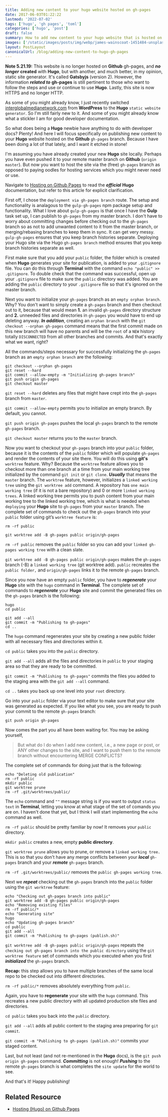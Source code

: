```yaml
---
title: Adding new content to your hugo website hosted on gh-pages
date: 2017-06-03T01:22:22
lastmod: '2022-07-02'
tags: ['hugo', 'gh pages', 'toml']
categories: ['hugo', 'post']
draft: false
summary: How to add new content to your hugo website that is hosted on Github gh-pages.
images: ['/static/images/posts/img/webp/james-wainscoat-1451484-unsplash.webp']
layout: PostLayout
canonicalUrl: /blog/adding-new-content-to-hugo-gh-pages
---
```


**Note 5.21.19:** This website is no longer hosted on **Github** gh-pages, and
**_no longer_** **created** with **Hugo**, but with another, and much better, in
my opinion, static site generator. It's called **Gatsbyjs** (version 2).
However, the information **_related to_** **gh-pages** is still pertinent to
those who want to follow the steps and use or continue to use **Hugo**. Lastly,
this site is now HTTPS and no longer HTTP.

As some of you might already know, I just recently switched
[interglobalmedianetwork.com](https://www.interglobalmedianetwork.com) from
**WordPress** to the **Hugo** `static website generator`. So I'm still fairly
new to it. And some of you might already know what a stickler I am for good
developer documentation.

So what does being a **Hugo** newbie have anything to do with developer docs?
Plenty! And here I will focus specifically on publishing new content to your
**Hugo** website hosted on the **Github** `gh-pages` branch. Because I have been
doing a lot of that lately, and I want it etched in stone!

I'm assuming you have already created your new **Hugo** site locally. Perhaps
you have even pushed it to your remote master branch on **Github**
(`origin master`). But now you want to host the site via the (free) `gh-pages`
branch as opposed to paying oodles for hosting services which you might never
need or use.

Navigate to
[Hosting on Github Pages](https://gohugo.io/tutorials/github-pages-blog#using-a-custom-domain)
to read the **_official_** **Hugo** documentation, but refer to this article for
explicit clarification.

First off, I chose the `deployment via gh-pages branch` route. The setup and
functionality is analagous to the `gulp-gh-pages` npm package setup and
functionality. What I love about `gulp-gh-pages` is that once I have the
**Gulp** task set up, I can publish to `gh-pages` from my master branch. I don't
have to worry about committing changes before checking out to the `gh-pages`
branch so as not to add unwanted content to it from the master branch, or
merging/rebasing branches to keep them in sync. It can get very messy.
`gulp-gh-pages` ensures that you keep branch histories separate. Deploying your
Hugo site via the Hugo `gh-pages branch` method ensures that you keep branch
histories separate as well.

First make sure that you add your `public` folder, the folder which is created
when **Hugo** generates your site for publication, is added to your `.gitignore`
file. You can do this through **Terminal** with the command
`echo "public" >> .gitignore`. To double check that the command was successful,
open up your `.gitignore` file to make sure the `public` directory was added.
You are adding the `public` directory to your `.gitignore` file so that it's
ignored on the master branch.

Next you want to initialize your `gh-pages` branch as an `empty orphan branch`.
Why? You don't want to simply create a `gh-pages` branch and then checkout out
to it, because that would mean **1.** an invalid `gh-pages` directory structure
and **2.** unneeded files and directories in `gh-pages` you would have to end up
deleting anyway. **_In addition_**, creating an `orphan branch` with the
`git checkout --orphan gh-pages` command means that the first commit made on
this new branch will have no parents and will be the `root` of a `NEW` history
totally `DISCONNECTED` from all other branches and commits. And that's exactly
what we want, right?

All the commands/steps necessary for successfully initializing the `gh-pages`
branch as an `empty orphan branch` are the following:

```shell
git checkout --orphan gh-pages
git reset --hard
git commit --allow-empty -m "Initializing gh-pages branch"
git push origin gh-pages
git checkout master
```

`git reset --hard` deletes any files that might have crept into the `gh-pages`
branch from `master`.

`git commit --allow-empty` permits you to initialize an empty branch. By
default, you cannot.

`git push origin gh-pages` pushes the local `gh-pages` branch to the remote
`gh-pages` branch.

`git checkout master` returns you to the `master` branch.

Now you want to checkout your `gh-pages` branch into your `public` folder,
because it is the contents of the `public` folder which will populate `gh-pages`
and render the contents of your site there. You will do this using **git's**
`worktree` feature. Why? Because the `worktree` feature allows you to checkout
more than one branch at a time from your main working tree initialized by the
command `git init` or `git clone`. **_Usually_** that means the `master` branch.
The `worktree` feature, however, initializes a `linked working tree` using the
`git worktree add` command. A repository has `one main working tree` (if it is
not a bare repository) and 0 or more `linked working trees`. A linked working
tree permits you to push content from your main working tree to the linked
working tree, which is what is needed when `deploying` your **Hugo** site to
`gh-pages` from your `master` branch. The complete set of commands to check out
the `gh-pages` branch into your `public` folder using git’s `worktree feature`
is:

```shell
rm -rf public

git worktree add -B gh-pages public origin/gh-pages
```

`rm -rf public` removes the `public` folder so you can add your
`linked gh-pages working tree` with a clean slate.

`git worktree add -B gh-pages public origin/gh-pages` makes the `gh-pages`
branch (-B) a `linked working tree` (git worktree add). `public` recreates the
`public folder,` and `origin/gh-pages` links it to the remote `gh-pages` branch.

Since you now have an empty `public` folder, you have to **_regenerate_** your
**Hugo** site with the `hugo` command in **Terminal**. The complete set of
commands to **_regenerate_** your **Hugo** site and commit the generated files
on the `gh-pages` branch is the following:

```shell
hugo
cd public

git add --all
git commit -m "Publishing to gh-pages"
cd ..
```

The `hugo` command regenerates your site by creating a new public folder with
all necessary files and directories within it.

`cd public` takes you into the `public` directory.

`git add --all` adds all the files and directories in `public` to your staging
area so that they are ready to be committed.

`git commit -m "Publishing to gh-pages"` commits the files you added to the
staging area with the `git add --all` command.

`cd ..` takes you back up one level into your `root` directory.

Go into your `public` folder via your text editor to make sure that your site
was generated as expected. If you like what you see, you are ready to push your
commit to the remote `gh-pages` branch:

```shell
git push origin gh-pages
```

Now comes the part you all have been waiting for. You may be asking yourself,

> But what do I do when I add new content, i.e., a new page or post, or ANY
> other changes to the site, and I want to push them to the remote branch
> without encountering MERGE CONFLICTS?

The complete set of commands for doing just that is the following:

```shell
echo "Deleting old publication"
rm -rf public
mkdir public
git worktree prune
rm -rf .git/worktrees/public/
```

The `echo` command and `""` message string is if you want to output
`status text` in **Terminal**, letting you know at what stage of the set of
comands you are on. I haven't done that yet, but I think I will start
implementing the `echo` command as well.

`rm -rf public` should be pretty familiar by now! It removes your `public`
directory.

`mkdir public` creates a new, empty **public directory**.

`git worktree prune` allows you to prune, or remove a `linked working tree.`
This is so that you don't have any merge conflicts between your **_local_**
`gh-pages` branch and your **_remote_** `gh-pages` branch.

`rm -rf .git/worktrees/public/` removes the `public gh-pages working tree`.

Next we **_repeat_** checking out the `gh-pages` branch into the `public` folder
using the `git worktree` feature:

```shell
echo "Checking out gh-pages branch into public"
git worktree add -B gh-pages public origin/gh-pages
echo "Removing existing files"
rm -rf public/*
echo "Generating site"
hugo
echo "Updating gh-pages branch"
cd public
git add --all
git commit -m "Publishing to gh-pages (publish.sh)"
```

`git worktree add -B gh-pages public origin/gh-pages` repeats the
`checking out gh-pages branch into the public directory` using the
`git worktree feature` set of commands which you executed when you first
**_initialized_** the `gh-pages` branch.

**Recap:** this step allows you to have multiple branches of the same local repo
to be checked out into different directories.

`rm -rf public/*` removes absolutely everything from `public`.

Again, you have to **regenerate** your site with the `hugo` command. This
recreates a new public directory with all updated production site files and
directories.

`cd public` takes you back into the `public` directory.

`git add --all` adds all public content to the staging area preparing for
`git commit`.

`git commit -m "Publishing to gh-pages (publish.sh)"` commits your staged
content.

Last, but not least (and not re-mentioned in the **Hugo** docs), is the
`git push origin gh-pages` command. **_Committing_** is not enough!
**_Pushing_** to the remote `gh-pages` branch is what completes the
`site update` for the world to see.

And that's it! Happy publishing!

## Related Resource

- [Hosting (Hugo) on Github Pages]("https://gohugo.io/tutorials/github-pages-blog#using-a-custom-domain")
